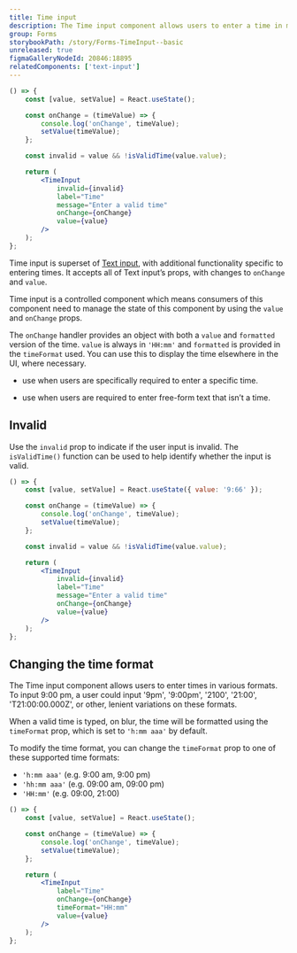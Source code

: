 ```yaml
---
title: Time input
description: The Time input component allows users to enter a time in multiple formats.
group: Forms
storybookPath: /story/Forms-TimeInput--basic
unreleased: true
figmaGalleryNodeId: 20846:18895
relatedComponents: ['text-input']
---
```


```jsx live
() => {
	const [value, setValue] = React.useState();

	const onChange = (timeValue) => {
		console.log('onChange', timeValue);
		setValue(timeValue);
	};

	const invalid = value && !isValidTime(value.value);

	return (
		<TimeInput
			invalid={invalid}
			label="Time"
			message="Enter a valid time"
			onChange={onChange}
			value={value}
		/>
	);
};
```

Time input is superset of [Text input](/components/text-input), with additional functionality specific to entering times. It accepts all of Text input’s props, with changes to `onChange` and `value`.

Time input is a controlled component which means consumers of this component need to manage the state of this component by using the `value` and `onChange` props.

The `onChange` handler provides an object with both a `value` and `formatted` version of the time. `value` is always in `'HH:mm'` and `formatted` is provided in the `timeFormat` used. You can use this to display the time elsewhere in the UI, where necessary.

<DoHeading />

- use when users are specifically required to enter a specific time.

<DontHeading />

- use when users are required to enter free-form text that isn’t a time.

## Invalid

Use the `invalid` prop to indicate if the user input is invalid. The `isValidTime()` function can be used to help identify whether the input is valid.

```jsx live
() => {
	const [value, setValue] = React.useState({ value: '9:66' });

	const onChange = (timeValue) => {
		console.log('onChange', timeValue);
		setValue(timeValue);
	};

	const invalid = value && !isValidTime(value.value);

	return (
		<TimeInput
			invalid={invalid}
			label="Time"
			message="Enter a valid time"
			onChange={onChange}
			value={value}
		/>
	);
};
```

## Changing the time format

The Time input component allows users to enter times in various formats. To input 9:00 pm, a user could input '9pm', '9:00pm', '2100', '21:00', 'T21:00:00.000Z', or other, lenient variations on these formats.

When a valid time is typed, on blur, the time will be formatted using the `timeFormat` prop, which is set to `'h:mm aaa'` by default.

To modify the time format, you can change the `timeFormat` prop to one of these supported time formats:

- `'h:mm aaa'` (e.g. 9:00 am, 9:00 pm)
- `'hh:mm aaa'` (e.g. 09:00 am, 09:00 pm)
- `'HH:mm'` (e.g. 09:00, 21:00)

```jsx live
() => {
	const [value, setValue] = React.useState();

	const onChange = (timeValue) => {
		console.log('onChange', timeValue);
		setValue(timeValue);
	};

	return (
		<TimeInput
			label="Time"
			onChange={onChange}
			timeFormat="HH:mm"
			value={value}
		/>
	);
};
```
